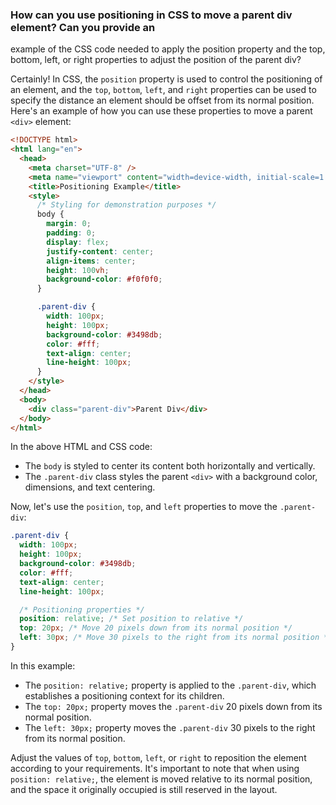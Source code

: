 ### How can you use positioning in CSS to move a parent div element? Can you provide an

example of the CSS code needed to apply the position property and the top, bottom, left,
or right properties to adjust the position of the parent div?

Certainly! In CSS, the `position` property is used to control the positioning of an element, and the `top`, `bottom`, `left`, and `right` properties can be used to specify the distance an element should be offset from its normal position. Here's an example of how you can use these properties to move a parent `<div>` element:

```html
<!DOCTYPE html>
<html lang="en">
  <head>
    <meta charset="UTF-8" />
    <meta name="viewport" content="width=device-width, initial-scale=1.0" />
    <title>Positioning Example</title>
    <style>
      /* Styling for demonstration purposes */
      body {
        margin: 0;
        padding: 0;
        display: flex;
        justify-content: center;
        align-items: center;
        height: 100vh;
        background-color: #f0f0f0;
      }

      .parent-div {
        width: 100px;
        height: 100px;
        background-color: #3498db;
        color: #fff;
        text-align: center;
        line-height: 100px;
      }
    </style>
  </head>
  <body>
    <div class="parent-div">Parent Div</div>
  </body>
</html>
```

In the above HTML and CSS code:

- The `body` is styled to center its content both horizontally and vertically.
- The `.parent-div` class styles the parent `<div>` with a background color, dimensions, and text centering.

Now, let's use the `position`, `top`, and `left` properties to move the `.parent-div`:

```css
.parent-div {
  width: 100px;
  height: 100px;
  background-color: #3498db;
  color: #fff;
  text-align: center;
  line-height: 100px;

  /* Positioning properties */
  position: relative; /* Set position to relative */
  top: 20px; /* Move 20 pixels down from its normal position */
  left: 30px; /* Move 30 pixels to the right from its normal position */
}
```

In this example:

- The `position: relative;` property is applied to the `.parent-div`, which establishes a positioning context for its children.
- The `top: 20px;` property moves the `.parent-div` 20 pixels down from its normal position.
- The `left: 30px;` property moves the `.parent-div` 30 pixels to the right from its normal position.

Adjust the values of `top`, `bottom`, `left`, or `right` to reposition the element according to your requirements. It's important to note that when using `position: relative;`, the element is moved relative to its normal position, and the space it originally occupied is still reserved in the layout.
